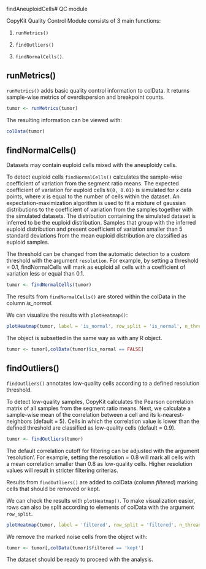 findAneuploidCells# QC module

CopyKit Quality Control Module consists of 3 main functions:  

1) `runMetrics()`

2) `findOutliers()` 

3) `findNormalCells()`.

## runMetrics()

`runMetrics()` adds basic quality control information to colData. 
It returns sample-wise metrics of overdispersion and breakpoint counts.

```r
tumor <- runMetrics(tumor)
```

The resulting information can be viewed with:
```r
colData(tumor)
```

## findNormalCells()

Datasets may contain euploid cells mixed with the aneuploidy cells. 

To detect euploid cells `findNormalCells()` calculates the sample-wise coefficient of variation from the segment ratio means. 
The expected coefficient of variation for euploid cells `N(0, 0.01)` is simulated for *x* data points, where *x* is equal to the number of cells within the dataset. 
An expectation-maximization algorithm is used to fit a mixture of gaussian distributions to the coefficient of variation from the samples together with the simulated datasets. 
The distribution containing the simulated dataset is inferred to be the euploid distribution. 
Samples that group with the inferred euploid distribution and present coefficient of variation smaller than 5 standard deviations from the mean euploid distribution are classified as euploid samples.

The threshold can be changed from the automatic detection to a custom threshold with the argument `resolution`. For example, by setting a threshold = 0.1, findNormalCells will mark as euploid all cells with a coefficient of variation less or equal than 0.1.

```r
tumor <- findNormalCells(tumor)
```

The results from `findNormalCells()` are stored within the colData in the column _is_normal_.

We can visualize the results with `plotHeatmap()`:
```r
plotHeatmap(tumor, label = 'is_normal', row_split = 'is_normal', n_threads = 40)
```

The object is subsetted in the same way as with any R object.
```r
tumor <- tumor[,colData(tumor)$is_normal == FALSE]
```

## findOutliers()

`findOutliers()` annotates low-quality cells according to a defined resolution threshold.

To detect low-quality samples, CopyKit calculates the Pearson correlation matrix of all samples from the segment ratio means. 
Next, we calculate a sample-wise mean of the correlation between a cell and its k-nearest-neighbors (default = 5). 
Cells in which the correlation value is lower than the defined threshold are classified as low-quality cells (default = 0.9). 

```r
tumor <- findOutliers(tumor)
```

The default correlation cutoff for filtering can be adjusted with the argument 'resolution'. For example, setting the resolution = 0.8 will mark all cells with a mean correlation smaller than 0.8 as low-quality cells.
Higher resolution values will result in stricter filtering criterias. 

Results from `findOutliers()` are added to colData (column _filtered_) marking cells that should be removed or kept.

We can check the results with `plotHeatmap()`. To make visualization easier, rows can also be split according to elements of colData with the argument `row_split`.

```r
plotHeatmap(tumor, label = 'filtered', row_split = 'filtered', n_threads = 40)
```

We remove the marked noise cells from the object with:

```r
tumor <- tumor[,colData(tumor)$filtered == 'kept']
```

The dataset should be ready to proceed with the analysis.
